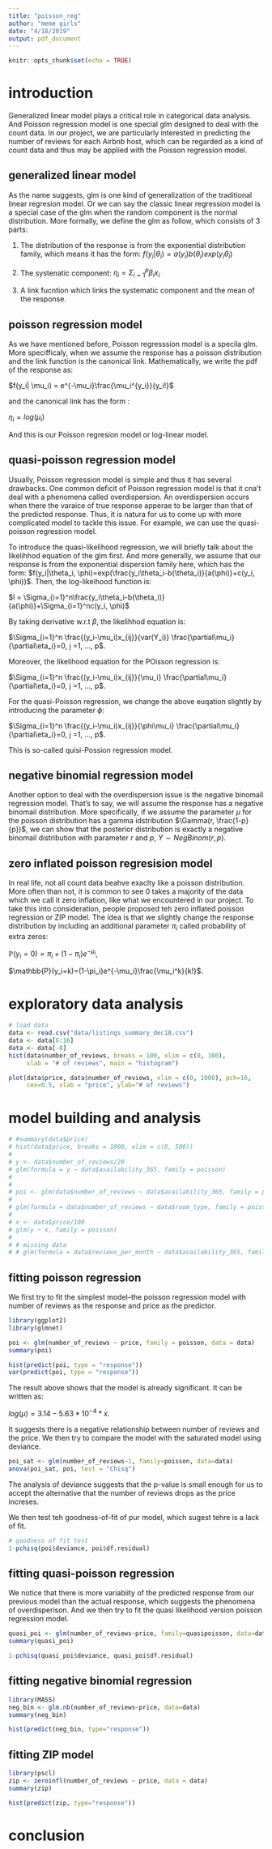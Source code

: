 ```yaml
---
title: "poisson_reg"
author: "meme girls"
date: "4/18/2019"
output: pdf_document
---
```


```r
knitr::opts_chunk$set(echo = TRUE)
```


# introduction
Generalized linear model plays a critical role in categorical data analysis. And Poisson regression model is one special glm designed to deal with the count data. In our project, we are particularly interested in predicting the number of reviews for each Airbnb host, which can be regarded as a kind of count data and thus may be applied with the Poisson regression model. 

## generalized linear model
As the name suggests, glm is one kind of generalization of the traditional linear regresion model. Or we can say the classic linear regression model is a special case of the glm when the random component is the normal distribution. More formally, we define the glm as follow, which consists of 3 parts:

1. The distribution of the response is from the exponential distribution family, which means it has the form: $f(y_i| \theta_i) = a(y_i)b(\theta_i)exp(y_i\theta_i)$

2. The systenatic component: $\eta_i=\Sigma_{i=1}^{p}\beta_ix_i$

3. A link fucntion which links the systematic component and the mean of the response.

## poisson regression model
As we have mentioned before, Poisson regresssion model is a specila glm. More specifficaly, when we assume the response has a poisson distribution and the link function is the canonical link. Mathematically, we write the pdf of the response as:

$f(y_i| \mu_i) = e^{-\mu_i}\frac{\mu_i^{y_i}}{y_i!}$

and the canonical link has the form :

$\eta_i = log(\mu_i)$

And this is our Poisson regresion model or log-linear model.

## quasi-poisson regression model
Usually, Poisson regression model is simple and thus it has several drawbacks. One common deficit of Poisson regression model is that it cna't deal with a phenomena called overdispersion. An overdispersion occurs when there the varaice of true response apperae to be larger than that of the predicted response. Thus, it is natura for us to come up with more complicated model to tackle this issue. For example, we can use the quasi-poisson regression model. 

To introduce the quasi-likelihood regression, we will briefly talk about the likelihhod equation of the glm first. And more generally, we assume that our response is from the exponential dispersion family here, which has the form: $f(y_i|\theta_i, \phi)=exp(\frac{y_i\theta_i-b(\theta_i)}{a(\phi)}+c(y_i, \phi))$. Then, the log-likeihood function is:

$l = \Sigma_{i=1}^n\frac{y_i\theta_i-b(\theta_i)}{a(\phi)}+\Sigma_{i=1}^nc(y_i, \phi)$

By taking derivative w.r.t $\beta$, the likelihhod equation is:

$\Sigma_{i=1}^n \frac{(y_i-\mu_i)x_{ij}}{var(Y_i)} \frac{\partial\mu_i}{\partial\eta_i}=0, j =1, ..., p$.

Moreover, the likelihood equation for the POisson regression is:

$\Sigma_{i=1}^n \frac{(y_i-\mu_i)x_{ij}}{\mu_i} \frac{\partial\mu_i}{\partial\eta_i}=0, j =1, ..., p$.

For the quasi-Poisson regression, we change the above euqation slightly by introducing the parameter $\phi$:

$\Sigma_{i=1}^n \frac{(y_i-\mu_i)x_{ij}}{\phi\mu_i} \frac{\partial\mu_i}{\partial\eta_i}=0, j =1, ..., p$.

This is so-called quisi-Possion regression model.

## negative binomial regression model
Another option to deal with the overdispersion issue is the negative binomail regression model. That's to say, we will assume the response has a negative binomail distribution. More specifically, if we assume the parameter $\mu$ for the poisson distribution has a gamma idstribution $\Gamma(r, \frac{1-p}{p})$, we can show that the posterior distribution is exactly a negative binomail distribution with parameter $r$ and $p$, $Y \sim NegBinom(r, p)$. 

## zero inflated poisson regresision model
In real life, not all count data beahve exaclty like a poisson distribution. More often than not, it is common to see 0 takes a majority of the data which we call it zero inflation, like what we encountered in our project. To take this into consideration, people proposed teh zero inflated poisson regression or ZIP model. The idea is that we slightly change the response distribution by including an additional parameter $\pi_i$ called probability of extra zeros:

$\mathbb{P}(y_i=0)=\pi_i + (1-\pi_i)e^{-\mu_i}$,

$\mathbb{P}(y_i=k)=(1-\pi_i)e^{-\mu_i}\frac{\mu_i^k}{k!}$.


# exploratory data analysis
```r
# load data
data <- read.csv("data/listings_summary_dec18.csv")
data <- data[6:16]
data <- data[-8]
hist(data$number_of_reviews, breaks = 100, xlim = c(0, 100), 
     xlab = "# of reviews", main = "histogram")

plot(data$price, data$number_of_reviews, xlim = c(0, 1000), pch=16, 
     cex=0.5, xlab = "price", ylab="# of reviews")
```






# model building and analysis
```r
# #summary(data$price)
# hist(data$price, breaks = 1000, xlim = c(0, 500))
# 
# y <- data$number_of_reviews/20
# glm(formula = y ~ data$availability_365, family = poisson)
# 
# 
# poi <- glm(data$number_of_reviews ~ data$availability_365, family = poisson)
# 
# glm(formula = data$number_of_reviews ~ data$room_type, family = poisson)
# 
# x <- data$price/100
# glm(y ~ x, family = poisson)
# 
# # missing data
# # glm(formula = data$reviews_per_month ~ data$availability_365, family = poisson)
```

## fitting poisson regression
We first try to fit the simplest model--the poisson regression model with number of reviews as the response and price as the predictor. 
```r
library(ggplot2)
library(glmnet)

poi <- glm(number_of_reviews ~ price, family = poisson, data = data)
summary(poi)

hist(predict(poi, type = "response"))
var(predict(poi, type = "response"))
```
The result above shows that the model is already significant. It can be written as:

$log(\mu) = 3.14 - 5.63*10^{-4}*x$.

It suggests there is a negative relationship between number of reviews and the price. We then try to compare the model with the saturated model using deviance. 
```r
poi_sat <- glm(number_of_reviews~1, family=poisson, data=data)
anova(poi_sat, poi, test = "Chisq")
```
The analysis of deviance suggests that the p-value is small enough for us to accept the alternative that the number of reviews drops as the price increses.

We then test teh goodness-of-fit of pur model, which sugest tehre is a lack of fit. 
```r
# goodness of fit test
1-pchisq(poi$deviance, poi$df.residual)
```


## fitting quasi-poisson regression
We notice that there is more variabiity of the predicted response from our previous model than the actual response, which suggests the phenomena of overdisperison. And we then try to fit the quasi likelihood version poisson regression model. 
```r
quasi_poi <- glm(number_of_reviews~price, family=quasipoisson, data=data)
summary(quasi_poi)
```


```r
1-pchisq(quasi_poi$deviance, quasi_poi$df.residual)
```


## fitting negative binomial regression
```r
library(MASS)
neg_bin <- glm.nb(number_of_reviews~price, data=data)
summary(neg_bin)

hist(predict(neg_bin, type="response"))
```


## fitting ZIP model
```r
library(pscl)
zip <- zeroinfl(number_of_reviews ~ price, data = data)
summary(zip)

hist(predict(zip, type="response"))
```




# conclusion







